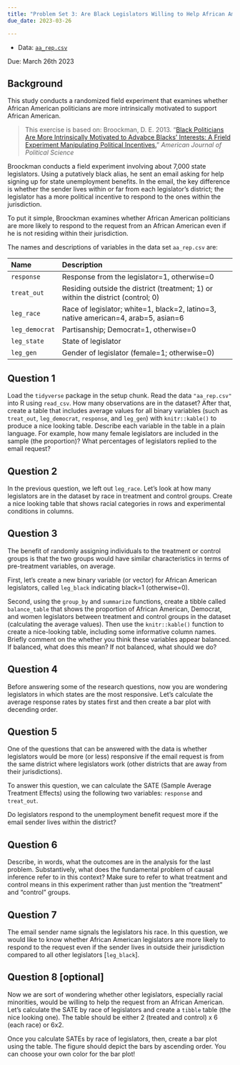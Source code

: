 ```yaml
---
title: "Problem Set 3: Are Black Legislators Willing to Help African Americans Without Political Incentives?"
due_date: 2023-03-26

---
```



- Data: [`aa_rep.csv`](/files/data/aa_rep.csv)

Due: March 26th 2023


## Background

This study conducts a randomized field experiment that examines whether African American politicians are more intrinsically motivated to support African American.

> This exercise is based on: Broockman, D. E. 2013. “[Black Politicians Are More Intrinsically Motivated to Advabce Blacks' Interests: A Frield Experiment Manipulating Political Incentives.](https://onlinelibrary.wiley.com/doi/epdf/10.1111/ajps.12018)” *American Journal of Political Science* 

Broockman conducts a field experiment involving about 7,000 state legislators. Using a putatively black alias, he sent an email asking for help signing up for state unemployment benefits. In the email, the key difference is whether the sender lives within or far from each legislator's district; the legislator has a more political incentive to respond to the ones within the jurisdiction. 

To put it simple, Broockman examines whether African American politicians are more likely to respond to the request from an African American even if he is not residing within their jurisdiction. 


The names and descriptions of variables in the data set `aa_rep.csv` are:

| Name               | Description                                                                        |
|:-------------------|:-----------------------------------------------------------------------------------|
| `response`         | Response from the legislator=1, otherwise=0                                        |
| `treat_out`        | Residing outside the district (treatment; 1) or within the district (control; 0)   |
| `leg_race`         | Race of legislator; white=1, black=2, latino=3, native american=4, arab=5, asian=6 |
| `leg_democrat`     | Partisanship; Democrat=1, otherwise=0                                              |
| `leg_state`        | State of legislator                                                                |
| `leg_gen`          | Gender of legislator (female=1; otherwise=0)                                       |


## Question 1 

Load the `tidyverse` package in the setup chunk. Read the data `"aa_rep.csv"` into R using `read_csv`. How many observations are in the dataset? After that, create a table that includes average values for all binary variables (such as `treat_out`, `leg_democrat`, `response`, and `leg_gen`) with `knitr::kable()` to produce a nice looking table. Describe each variable in the table in a plain language. For example, how many female legislators are included in the sample (the proportion)? What percentages of legislators replied to the email request? 


## Question 2

In the previous question, we left out `leg_race`. Let's look at how many legislators are in the dataset by race in treatment and control groups. Create a nice looking table that shows racial categories in rows and experimental conditions in columns. 


## Question 3

The benefit of randomly assigning individuals to the treatment or control groups is that the two groups would have similar characteristics in terms of pre-treatment variables, on average. 

First, let's create a new binary variable (or vector) for African American legislators, called `leg_black` indicating black=1 (otherwise=0).

Second, using the `group_by` and `summarize` functions, create a tibble called `balance_table` that shows the proportion of African American, Democrat, and women legislators between treatment and control groups in the dataset (calculating the average values). Then use the `knitr::kable()` function to create a nice-looking table, including some informative column names. Briefly comment on the whether you think these variables appear balanced. If balanced, what does this mean? If not balanced, what should we do?

## Question 4

Before answering some of the research questions, now you are wondering legislators in which states are the most responsive. Let's calculate the average response rates by states first and then create a bar plot with decending order.


## Question 5

One of the questions that can be answered with the data is whether legislators would be more (or less) responsive if the email request is from the same district where legislators work (other districts that are away from their jurisdictions).

To answer this question, we can calculate the SATE (Sample Average Treatment Effects) using the following two variables: `response` and `treat_out`. 

Do legislators respond to the unemployment benefit request more if the email sender lives within the district?  

## Question 6

Describe, in words, what the  outcomes are in the analysis for the last problem. Substantively, what does the fundamental problem of causal inference refer to in this context? Make sure to refer to what treatment and control means in this experiment rather than just mention the "treatment" and "control" groups.

## Question 7

The email sender name signals the legislators his race. In this question, we would like to know whether African American legislators are more likely to respond to the request even if the sender lives in outside their jurisdiction compared to all other legislators [`leg_black`].

## Question 8 [optional]

Now we are sort of wondering whether other legislators, especially racial minorities, would be willing to help the request from an African American. Let's calculate the SATE by race of legislators and create a `tibble` table (the nice looking one). The table should be either 2 (treated and control) x 6 (each race) or 6x2. 

Once you calculate SATEs by race of legislators, then, create a bar plot using the table. The figure should depict the bars by ascending order. You can choose your own color for the bar plot!  


